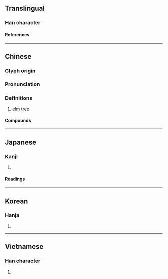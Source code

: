 {{also|楡}}
{{character info/new}}
==Translingual==

===Han character===
{{Han char|rn=75|rad=木|as=09|sn=13|four=48921|canj=DOMN|ids=⿰木俞}}

====References====
{{Han ref|kx=0542.191|dj=0927.190|hdz=21253.010|uh=6986}}

----

==Chinese==
{{zh-forms}}

===Glyph origin===
{{Han etym}}

===Pronunciation===
{{zh-pron
|m=yú
|m-s=
|c=jyu4
|c-t=
|g=
|h=pfs=
|j=
|mb=
|md=
|mn=qz,xm:û/zz:î/qz,xm:lû/zz:jî/kh:jiû/tp:liû/twvk:jû
|mn_note=û/î - literary; lû/jî/jiû/liû/jû - vernacular
|mn-t=
|w=
|x=
|mc=y
|oc=y
|ma=
|cat=n
}}

===Definitions===
{{zh-hanzi}}

# [[elm]] tree

====Compounds====
{{zh-der|暮景桑榆|望杏瞻榆|枌榆|桑榆|桑榆晚景|桑榆暮影|桑榆暮景|桑榆末景|榆塞|榆木|榆枋|榆樹|榆次|榆火|榆白皮|榆瞑豆重|榆社|榆莢|榆莢雨|榆葉梅|榆錢|榆關|榔榆|白榆|豆重榆瞑}}

----

==Japanese==

===Kanji===
{{ja-kanji|grade=|rs=木09}}

# {{rfdef|ja|sort=木09}}

====Readings====
{{ja-readings
|on=ゆ
|kun=にれ
}}

----

==Korean==

===Hanja===
{{ko-hanja|hangeul=[[유]]|eumhun=|rv=yu|mr=yu|y=yu}}

# {{rfdef|ko|sort=木09}}

----

==Vietnamese==

===Han character===
{{vi-readings|rs=木09|reading=du}}

# {{rfdef|vi|sort=木09}}